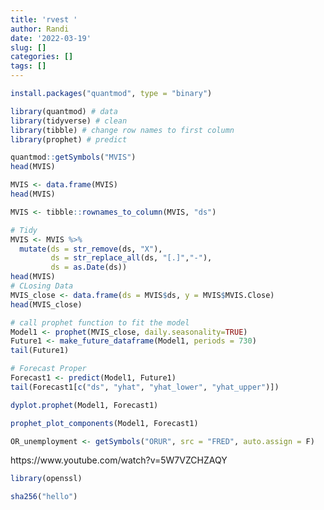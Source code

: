 ```yaml
---
title: 'rvest '
author: Randi
date: '2022-03-19'
slug: []
categories: []
tags: []
---
```



```r
install.packages("quantmod", type = "binary")
```

```r
library(quantmod) # data 
library(tidyverse) # clean 
library(tibble) # change row names to first column
library(prophet) # predict
```

```r
quantmod::getSymbols("MVIS")
head(MVIS)
```

```r
MVIS <- data.frame(MVIS)
head(MVIS)
```


```r
MVIS <- tibble::rownames_to_column(MVIS, "ds")
```


```r
# Tidy 
MVIS <- MVIS %>%
  mutate(ds = str_remove(ds, "X"),
         ds = str_replace_all(ds, "[.]","-"),
         ds = as.Date(ds))
head(MVIS)
# CLosing Data 
MVIS_close <- data.frame(ds = MVIS$ds, y = MVIS$MVIS.Close)
head(MVIS_close)
```

```r
# call prophet function to fit the model 
Model1 <- prophet(MVIS_close, daily.seasonality=TRUE)
Future1 <- make_future_dataframe(Model1, periods = 730)
tail(Future1)
```


```r
# Forecast Proper 
Forecast1 <- predict(Model1, Future1)
tail(Forecast1[c("ds", "yhat", "yhat_lower", "yhat_upper")])
```
```r
dyplot.prophet(Model1, Forecast1)
```

```r
prophet_plot_components(Model1, Forecast1)
```





```r
OR_unemployment <- getSymbols("ORUR", src = "FRED", auto.assign = F)
```

https://www.youtube.com/watch?v=5W7VZCHZAQY

```r
library(openssl)

sha256("hello")
```

